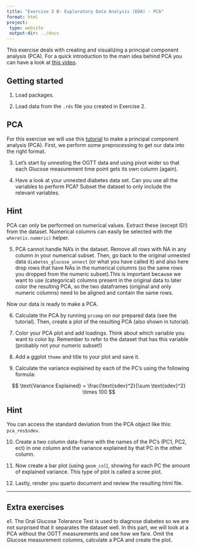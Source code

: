 ```yaml
---
title: "Exercise 3 B: Exploratory Data Analysis (EDA) - PCA"
format: html
project:
 type: website
 output-dir: ../docs
---
```


This exercise deals with creating and visualizing a principal component analysis (PCA). For a quick introduction to the main idea behind PCA you can have a look at [this video](https://www.youtube.com/watch?v=HMOI_lkzW08&t=194).  

## Getting started 

1. Load packages. 

2. Load data from the `.rds` file you created in Exercise 2.

## PCA 

For this exercise we will use this [tutorial](https://cran.r-project.org/web/packages/ggfortify/vignettes/plot_pca.html) to make a principal component analysis (PCA). First, we perform some preprocessing to get our data into the right format. 

3. Let's start by unnesting the OGTT data and using pivot wider so that each Glucose measurement time point gets its own column (again). 

4. Have a look at your unnested diabetes data set. Can you use all the variables to perform PCA? Subset the dataset to only include the relevant variables.

::: {.callout-tip collapse="true"}
## Hint
PCA can only be performed on numerical values. Extract these (except ID!) from the dataset. 
Numerical columns can easily be selected with the `where(is.numeric)` helper.
:::

5. PCA cannot handle NA's in the dataset. Remove all rows with NA in any column in your numerical subset. 
Then, go back to the original unnested data `diabetes_glucose_unnest` (or what you have called it) and also here drop rows that have NAs in the numerical columns (so the same rows you dropped from the numeric subset).This is important because we want to use (categorical) columns present in the original data to later color the resulting PCA, so the two dataframes (original and only numeric columns) need to be aligned and contain the same rows.


Now our data is ready to make a PCA.

6. Calculate the PCA by running `prcomp` on our prepared data (see the tutorial). Then, create a plot of the resulting PCA (also shown in tutorial).


7. Color your PCA plot and add loadings. Think about which variable you want to color by. Remember to refer to the dataset that has this variable (probably not your numeric subset!)

8. Add a ggplot `theme` and title to your plot and save it. 


9. Calculate the variance explained by each of the PC's using the following formula:

$$
\text{Variance Explained} = \frac{\text{sdev}^2}{\sum \text{sdev}^2} \times 100
$$

::: {.callout-tip collapse="true"}
## Hint

You can access the standard deviation from the PCA object like this: `pca_res$sdev`. 

:::

10. Create a two column data-frame with the names of the PC's (PC1, PC2, ect) in one column and the variance explained by that PC in the other column. 


11. Now create a bar plot (using `geom_col`), showing for each PC the amount of explained variance. This type of plot is called a scree plot.  


12. Lastly, render you quarto document and review the resulting html file.

---------------------------

## Extra exercises

e1. The Oral Glucose Tolerance Test is used to diagnose diabetes so we are not surprised that it separates the dataset well. In this part, we will look at a PCA without the OGTT measurements and see how we fare. Omit the Glucose measurement columns, calculate a PCA and create the plot.
